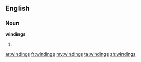 ==English==
===Noun===
'''windings'''

#{{plural of|[[winding]]}}

[[ar:windings]]
[[fr:windings]]
[[my:windings]]
[[ta:windings]]
[[zh:windings]]